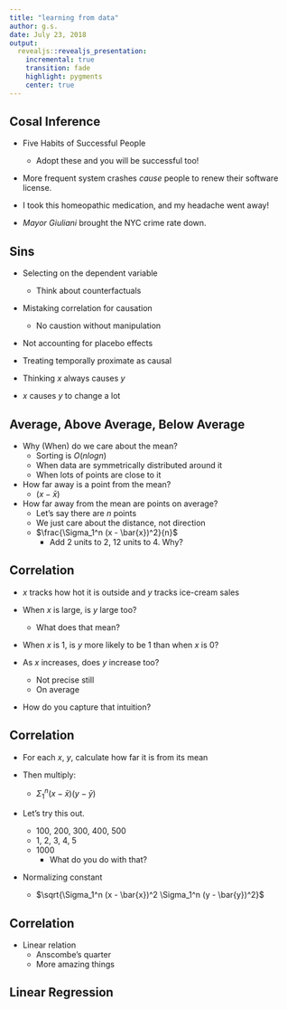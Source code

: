 ```yaml
---
title: "learning from data"
author: g.s.
date: July 23, 2018
output:
  revealjs::revealjs_presentation:
    incremental: true
    transition: fade
    highlight: pygments
    center: true
---
```


## Cosal Inference

* Five Habits of Successful People
	- Adopt these and you will be successful too!

* More frequent system crashes *cause* people to renew their software license.  

* I took this homeopathic medication, and my headache went away!

* *Mayor Giuliani* brought the NYC crime rate down.

## Sins

* Selecting on the dependent variable
	- Think about counterfactuals

* Mistaking correlation for causation
	- No caustion without manipulation

* Not accounting for placebo effects

* Treating temporally proximate as causal

* Thinking $x$ always causes $y$

* $x$ causes $y$ to change a lot

## Average, Above Average, Below Average

* Why (When) do we care about the mean?
	- Sorting is $O(n log n)$
	- When data are symmetrically distributed around it
	- When lots of points are close to it

* How far away is a point from the mean?
	- $(x - \bar{x})$

* How far away from the mean are points on average?
	- Let's say there are $n$ points
	- We just care about the distance, not direction
	- $\frac{\Sigma_1^n (x - \bar{x})^2}{n}$
		- Add 2 units to 2, 12 units to 4. Why? 

## Correlation
	
* $x$ tracks how hot it is outside and $y$ tracks ice-cream sales
	
* When $x$ is large, is $y$ large too?
	- What does that mean?
	
* When $x$ is 1, is $y$ more likely to be 1 than when $x$ is 0?
	
* As $x$ increases, does $y$ increase too?
	- Not precise still
	- On average

* How do you capture that intuition?
 
## Correlation

* For each $x$, $y$, calculate how far it is from its mean

* Then multiply:
	- $\Sigma_1^n (x - \bar{x}) (y - \bar{y})$

* Let's try this out. 
	- 100, 200, 300, 400, 500
	- 1, 2, 3, 4, 5 
	- 1000
		- What do you do with that?

* Normalizing constant
	- $\sqrt{\Sigma_1^n (x - \bar{x})^2 \Sigma_1^n (y - \bar{y})^2}$


## Correlation

- Linear relation
	- Anscombe's quarter
	- More amazing things

## Linear Regression


